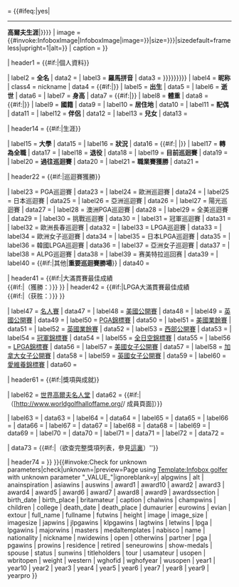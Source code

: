 {{Infobox
| child = {{{embed|}}}
| bodyclass   = vcard
| bodystyle   = width:25em
| abovestyle  = background-color:#ace1af
| aboveclass  = fn
| headerstyle = background-color:#ace1af
| labelstyle  = white-space:nowrap; font-weight:normal;
| {{#ifeq:{{{embed|}}}|yes|title|above}} = {{#ifeq:{{{embed|}}}|yes|<hr />'''高爾夫生涯'''|<span class="note">{{{name|{{PAGENAMEBASE}}}}}</span>}}
| image       = {{#invoke:InfoboxImage|InfoboxImage|image={{{image|{{#invoke:Wikidata|claim|P18}}}}}|size={{{image_size|{{{imagesize|}}}}}}|sizedefault=frameless|upright=1|alt={{{alt|}}}}}
| caption     = {{{caption|{{#invoke:Wikidata |getImageLegend|FETCH_WIKIDATA}}}}}

| header1     = {{#if:{{{fullname<includeonly>|</includeonly>}}}{{{nickname|}}}{{{birth_date|}}}{{{death_date|}}}{{{height|}}}{{{weight|}}}{{{nationality|}}}{{{residence|}}}{{{spouse|}}}{{{partner|}}}{{{children|}}}|個人資料}}

| label2      = '''全名'''
| data2       = {{{fullname<includeonly>|</includeonly>}}}
| label3 = '''羅馬拼音'''
| data3 = {{{罗马拼音|{{{羅馬拼音|{{{romaji|{{{romanizedname<includeonly>|</includeonly>}}}}}}}}}}}}
| label4     = '''昵称'''
| class4      = nickname
| data4       = {{#if:{{{nickname<includeonly>|</includeonly>}}}|''{{{nickname}}}''}}
| label5      = '''出生'''
| data5       = {{br separated entries|{{{birth_date<includeonly>|</includeonly>}}}|{{{birth_place<includeonly>|</includeonly>}}}}}
| label6      = '''逝世'''
| data6       = {{br separated entries|{{{death_date<includeonly>|</includeonly>}}}|{{{death_place<includeonly>|</includeonly>}}}}}
| label7      = '''身高'''
| data7       = {{#if:{{{height|<noinclude>§</noinclude>}}}|{{infobox person/height|{{{height}}}}}}}
| label8      = '''體重'''
| data8       = {{#if:{{{weight|<noinclude>§</noinclude>}}}|{{infobox person/weight|{{{weight}}}}}}}
| label9      = '''國籍'''
| data9       = {{{nationality<includeonly>|</includeonly>}}}
| label10      = '''居住地'''
| data10       = {{{residence<includeonly>|</includeonly>}}}
| label11     = '''配偶'''
| data11      = {{{spouse<includeonly>|</includeonly>}}}
| label12     = '''伴侶'''
| data12      = {{{partner<includeonly>|</includeonly>}}}
| label13     = '''兒女'''
| data13      = {{{children<includeonly>|</includeonly>}}}

| header14    = {{#if:{{{college<includeonly>|</includeonly>}}}{{{status|}}}{{{yearpro|}}}{{{retired|}}}{{{tour}}}{{{extour}}}{{{prowins}}}|生涯}}

| label15     = '''大學'''
| data15      = {{{college<includeonly>|</includeonly>}}}
| label16     = '''狀況'''
| data16      = {{#if:{{{yearpro}}}| |{{{status}}}}}
| label17     = '''轉為全職'''
| data17      = {{{yearpro<includeonly>|</includeonly>}}}
| label18     = '''退役'''
| data18      = {{{retired<includeonly>|</includeonly>}}}
| label19     = '''目前巡迴賽'''
| data19      = {{{tour<includeonly>|</includeonly>}}}
| label20     = '''過往巡迴賽'''
| data20      = {{{extour<includeonly>|</includeonly>}}}
| label21     = '''職業賽獲勝'''
| data21      = {{{prowins<includeonly>|</includeonly>}}}

| header22    = {{#if:{{{pgawins<includeonly>|</includeonly>}}}{{{eurowins|}}}{{{japwins|}}}{{{asiawins|}}}{{{sunwins|}}}{{{auswins|}}}{{{nwidewins|}}}{{{chalwins|}}}{{{champwins|}}}{{{seneurowins|}}}{{{lpgawins|}}}{{{letwins|}}}{{{jlpgawins|}}}{{{klpgawins|}}}{{{lagtwins|}}}{{{alpgwins|}}}{{{futwins|}}}|巡迴賽獲勝}}

| label23     = PGA巡迴賽
| data23      = {{{pgawins<includeonly>|</includeonly>}}}
| label24     = 歐洲巡迴賽
| data24      = {{{eurowins<includeonly>|</includeonly>}}}
| label25     = 日本巡迴賽
| data25     = {{{japwins<includeonly>|</includeonly>}}}
| label26     = 亞洲巡迴賽
| data26      = {{{asiawins<includeonly>|</includeonly>}}}
| label27     = 陽光巡迴賽
| data27      = {{{sunwins<includeonly>|</includeonly>}}}
| label28     = 澳洲PGA巡迴賽
| data28      = {{{auswins<includeonly>|</includeonly>}}}
| label29     = 全美巡迴賽
| data29      = {{{nwidewins<includeonly>|</includeonly>}}}
| label30     = 挑戰巡迴賽
| data30      = {{{chalwins<includeonly>|</includeonly>}}}
| label31     = 冠軍巡迴賽
| data31      = {{{champwins<includeonly>|</includeonly>}}}
| label32     = 歐洲長春巡迴賽
| data32      = {{{seneurowins<includeonly>|</includeonly>}}}
| label33     = LPGA巡迴賽
| data33      = {{{lpgawins<includeonly>|</includeonly>}}}
| label34     = 歐洲女子巡迴賽
| data34      = {{{letwins<includeonly>|</includeonly>}}}
| label35     = 日本LPGA巡迴賽
| data35     = {{{jlpgawins<includeonly>|</includeonly>}}}
| label36     = 韓國LPGA巡迴賽
| data36      = {{{klpgawins<includeonly>|</includeonly>}}}
| label37     = 亞洲女子巡迴賽
| data37     = {{{lagtwins<includeonly>|</includeonly>}}}
| label38     = ALPG巡迴賽
| data38      = {{{alpgwins<includeonly>|</includeonly>}}}
| label39     = 赛美特拉巡回赛
| data39      = {{{futwins<includeonly>|</includeonly>}}}
| label40     = {{#if:{{{pgawins<includeonly>|</includeonly>}}}{{{eurowins|}}}{{{japwins|}}}{{{asiawins|}}}{{{sunwins|}}}{{{auswins|}}}{{{nwidewins|}}}{{{chalwins|}}}{{{champwins|}}}{{{seneurowins|}}}{{{lpgawins|}}}{{{letwins|}}}{{{jlpgawins|}}}{{{klpgawins|}}}{{{lagtwins|}}}{{{alpgwins|}}}{{{futwins|}}}{{{champwins|}}}{{{seneurowins|}}}|其他|'''重要巡迴賽勝場'''}}
| data40      = {{{otherwins<includeonly>|</includeonly>}}}

| header41    = {{#if:{{{masters<includeonly>|</includeonly>}}}{{{usopen|}}}{{{open|}}}{{{pga|}}}|大滿貫賽最佳成績<br />{{#if:{{{majorwins|}}}|（獲勝：{{{majorwins}}}）}} }}
| header42    = {{#if:{{{western<includeonly>|</includeonly>}}}{{{titleholders|}}}{{{nabisco|}}}{{{lpga|}}}{{{wusopen|}}}{{{dumaurier|}}}{{{wbritopen|}}}|LPGA大滿貫賽最佳成績<br />{{#if:{{{majorwins|}}}|（获胜：{{{majorwins}}}）}} }}

| label47     = [[美國名人賽|名人賽]]
| data47      = {{{masters<includeonly>|</includeonly>}}}
| label48     = [[美國高爾夫公開賽|美國公開賽]]
| data48      = {{{usopen<includeonly>|</includeonly>}}}
| label49     = [[英國高爾夫球公開賽|英國公開賽]]
| data49      = {{{open<includeonly>|</includeonly>}}}
| label50     = [[PGA錦標賽]]
| data50      = {{{pga<includeonly>|</includeonly>}}}
| label51     = [[美國業餘錦標賽|美國業餘賽]]
| data51      = {{{usamateur<includeonly>|</includeonly>}}}
| label52     = [[業餘錦標賽|英國業餘賽]]
| data52      = {{{britamateur<includeonly>|</includeonly>}}}
| label53     = [[西部公開賽]]
| data53      = {{{western<includeonly>|</includeonly>}}}
| label54     = [[冠軍錦標賽]]
| data54      = {{{titleholders<includeonly>|</includeonly>}}}
| label55     = [[全日空錦標賽]]
| data55      = {{{nabisco<includeonly>|</includeonly>}}}
| label56     = [[LPGA錦標賽]]
| data56      = {{{lpga<includeonly>|</includeonly>}}}
| label57     = [[美國女子公開賽]]
| data57      = {{{wusopen<includeonly>|</includeonly>}}}
| label58     = [[加拿大女子公開賽]]
| data58      = {{{dumaurier<includeonly>|</includeonly>}}}
| label59     = [[英國女子公開賽]]
| data59      = {{{wbritopen<includeonly>|</includeonly>}}}
| label60     = [[愛維養錦標賽]]
| data60      = {{{evian<includeonly>|</includeonly>}}}

| header61    = {{#if:{{{wghofid<includeonly>|</includeonly>}}}{{{award1|}}}{{{awardssection|}}}|獎項與成就}}

| label62     = [[世界高爾夫名人堂]]
| data62      = {{#if:{{{wghofyear<includeonly>|</includeonly>}}}|{{{wghofyear}}}（[http://www.worldgolfhalloffame.org/{{{wghofid}}}/ 成員頁面]）}}

| label63     = {{{award1<includeonly>|</includeonly>}}}
| data63      = {{{year1<includeonly>|</includeonly>}}}
| label64     = {{{award2<includeonly>|</includeonly>}}}
| data64      = {{{year2<includeonly>|</includeonly>}}}
| label65     = {{{award3<includeonly>|</includeonly>}}}
| data65      = {{{year3<includeonly>|</includeonly>}}}
| label66     = {{{award4<includeonly>|</includeonly>}}}
| data66      = {{{year4<includeonly>|</includeonly>}}}
| label67     = {{{award5<includeonly>|</includeonly>}}}
| data67      = {{{year5<includeonly>|</includeonly>}}}
| label68     = {{{award6<includeonly>|</includeonly>}}}
| data68      = {{{year6<includeonly>|</includeonly>}}}
| label69     = {{{award7<includeonly>|</includeonly>}}}
| data69      = {{{year7<includeonly>|</includeonly>}}}
| label70     = {{{award8<includeonly>|</includeonly>}}}
| data70      = {{{year8<includeonly>|</includeonly>}}}
| label71     = {{{award9<includeonly>|</includeonly>}}}
| data71      = {{{year9<includeonly>|</includeonly>}}}
| label72     = {{{award10<includeonly>|</includeonly>}}}
| data72      = {{{year10<includeonly>|</includeonly>}}}

| data73       = {{#if:{{{awardssection<includeonly>|</includeonly>}}}|（欲查完整獎項列表，參見[[{{{awardssection}}}|這裏]]）''}}

| header74  = {{Infobox medal templates
 | medals = {{{medaltemplates|}}}
 | expand = {{#ifeq:{{lc:{{{show-medals}}}}}|yes|yes|}}
}}
}}{{#invoke:Check for unknown parameters|check|unknown={{main other|[[Category:Pages using infobox golfer with unknown parameters|_VALUE_{{PAGENAME}}]]}}|preview=Page using [[Template:Infobox golfer]] with unknown parameter "_VALUE_"|ignoreblank=y| alpgwins | alt | anainspiration | asiawins | auswins | award1 | award10 | award2 | award3 | award4 | award5 | award6 | award7 | award8 | award9 | awardssection | birth_date | birth_place | britamateur | caption | chalwins | champwins | children | college | death_date | death_place | dumaurier | eurowins | evian | extour | full_name | fullname | futwins | height | image | image_size | imagesize | japwins | jlpgawins | klpgawins | lagtwins | letwins | lpga | lpgawins | majorwins | masters | medaltemplates | nabisco | name | nationality | nickname | nwidewins | open | otherwins | partner | pga | pgawins | prowins | residence | retired | seneurowins | show-medals | spouse | status | sunwins | titleholders | tour | usamateur | usopen | wbritopen | weight | western | wghofid | wghofyear | wusopen | year1 | year10 | year2 | year3 | year4 | year5 | year6 | year7 | year8 | year9 | yearpro }}<noinclude>{{documentation}}</noinclude>